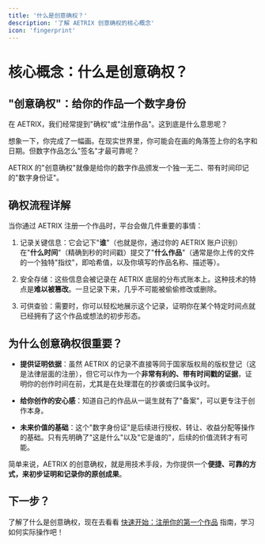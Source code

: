 ```yaml
---
title: '什么是创意确权？'
description: '了解 AETRIX 创意确权的核心概念'
icon: 'fingerprint'
---
```


# 核心概念：什么是创意确权？

## "创意确权"：给你的作品一个数字身份

在 AETRIX，我们经常提到"确权"或"注册作品"。这到底是什么意思呢？

想象一下，你完成了一幅画。在现实世界里，你可能会在画的角落签上你的名字和日期。但数字作品怎么"签名"才最可靠呢？

AETRIX 的"创意确权"就像是给你的数字作品颁发一个独一无二、带有时间印记的"数字身份证"。

## 确权流程详解

当你通过 AETRIX 注册一个作品时，平台会做几件重要的事情：

1. 记录关键信息：它会记下"**谁**"（也就是你，通过你的 AETRIX 账户识别）在"**什么时间**"（精确到秒的时间戳）提交了"**什么作品**"（通常是你上传的文件的一个独特"指纹"，即哈希值，以及你填写的作品名称、描述等）。

2. 安全存储：这些信息会被记录在 AETRIX 底层的分布式账本上。这种技术的特点是**难以被篡改**。一旦记录下来，几乎不可能被偷偷修改或删除。

3. 可供查验：需要时，你可以轻松地展示这个记录，证明你在某个特定时间点就已经拥有了这个作品或想法的初步形态。

## 为什么创意确权很重要？

- **提供证明依据**：虽然 AETRIX 的记录不直接等同于国家版权局的版权登记（这是法律层面的注册），但它可以作为一个**非常有利的、带有时间戳的证据**，证明你的创作时间在前，尤其是在处理潜在的抄袭或归属争议时。

- **给你创作的安心感**：知道自己的作品从一诞生就有了"备案"，可以更专注于创作本身。

- **未来价值的基础**：这个"数字身份证"是后续进行授权、转让、收益分配等操作的基础。只有先明确了"这是什么"以及"它是谁的"，后续的价值流转才有可能。

简单来说，AETRIX 的创意确权，就是用技术手段，为你提供一个**便捷、可靠的方式，来初步证明和记录你的原创成果**。

## 下一步？

了解了什么是创意确权，现在去看看 [快速开始：注册你的第一个作品](/register-work) 指南，学习如何实际操作吧！ 